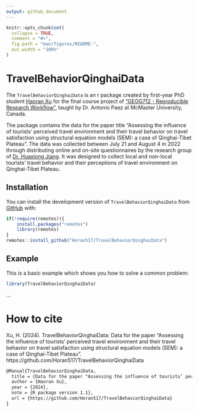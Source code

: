 ```yaml
---
output: github_document
---
```


<!-- README.md is generated from README.Rmd. Please edit that file -->

```r
knitr::opts_chunk$set(
  collapse = TRUE,
  comment = "#>",
  fig.path = "man/figures/README-",
  out.width = "100%"
)
```

# TravelBehaviorQinghaiData

<!-- badges: start -->
<!-- badges: end -->

The `TravelBehaviorQinghaiData` is an r package created by first-year PhD student [Haoran Xu](https://github.com/Horan517) for the final course project of ["GEOG712 - Reproducible Research Workflow"](https://github.com/paezha/Reproducible-Research-Workflow/tree/master), taught by Dr. Antonio Paez at McMaster University, Canada. 

The package contains the data for the paper title "Assessing the influence of tourists’ perceived travel environment and their travel behavior on travel satisfaction using structural equation models (SEM): a case of Qinghai-Tibet Plateau". The data was collected between July 21 and August 4 in 2022 through distributing online and on-site questionnaires by the research group of [Dr. Huaxiong Jiang](https://www.researchgate.net/scientific-contributions/Huaxiong-Jiang-2157090528). It was designed to collect local and non-local tourists' travel behavior and their perceptions of travel environment on Qinghai-Tibet Plateau.

## Installation

You can install the development version of `TravelBehaviorQinghaiData` from [GitHub](https://github.com) with:

``` r
if(!require(remotes)){
    install.packages("remotes")
    library(remotes)
}
remotes::install_github("Horan517/TravelBehaviorQinghaiData")
```

## Example

This is a basic example which shows you how to solve a common problem:

```r
library(TravelBehaviorQinghaiData)
```

...

# How to cite

Xu, H. (2024). TravelBehaviorQinghaiData: Data for the paper "Assessing the influence of tourists’ perceived travel environment and their travel behavior on travel satisfaction using structural equation models (SEM): a case of Qinghai-Tibet Plateau". https://github.com/Horan517/TravelBehaviorQinghaiData

``` latex
@Manual{TravelBehaviorQinghaiData,
  title = {Data for the paper "Assessing the influence of tourists’ perceived travel environment and their travel behavior on travel satisfaction using structural equation models (SEM): a case of Qinghai-Tibet Plateau"},
  author = {Haoran Xu},
  year = {2024},
  note = {R package version 1.1},
  url = {https://github.com/Horan517/TravelBehaviorQinghaiData}
}
```
